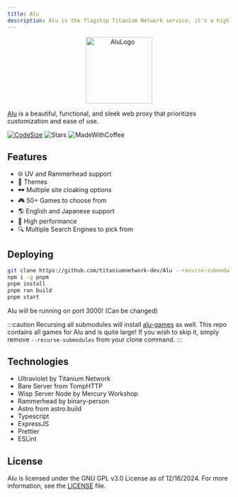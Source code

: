 ```yaml
---
title: Alu
description: Alu is the flagship Titanium Network service, it's a highly functional, customizable, and fast Web Proxy, supporting Wisp, and Bare
---
```


<p align="center">
  <a href="https://github.com/titaniumnetwork-dev/Alu">
    <img src="https://github.com/titaniumnetwork-dev/Alu/assets/99224452/d740378b-3fba-4470-8f06-3eefdae8a313" alt="AluLogo" width="150"/>
  </a>
</p>

[Alu](https://aluu.xyz) is a beautiful, functional, and sleek web proxy that prioritizes customization and ease of use.

[![CodeSize](https://shields.io/github/languages/code-size/titaniumnetwork-dev/Alu?style=flat-square&logo=github)](https://github.com/titaniumnetwork-dev/Alu)
![Stars](https://shields.io/github/stars/titaniumnetwork-dev/Alu?style=flat-square&logo=github)
![MadeWithCoffee](https://img.shields.io/badge/made%20with-coffee-452515?style=flat-square&logo=coffeescript)

## Features

- 🌐 UV and Rammerhead support
- 🎨 Themes
- 🕶 Multiple site cloaking options
- 🎮 50+ Games to choose from
- 🌎 English and Japanese support
- 🚀 High performance
- 🔍 Multiple Search Engines to pick from

## Deploying
```bash 
git clone https://github.com/titaniumnetwork-dev/Alu --recurse-submodules
npm i -g pnpm
pnpm install
pnpm run build
pnpm start
```
Alu will be running on port 3000! (Can be changed)

:::caution
Recursing all submodules will install [alu-games](https://github.com/wearrrrr/alu-games) as well. This repo contains all games for Alu and is quite large! If you wish to skip it, simply remove `--recurse-submodules` from your clone command.
:::

## Technologies

- Ultraviolet by Titanium Network
- Bare Server from TompHTTP
- Wisp Server Node by Mercury Workshop
- Rammerhead by binary-person
- Astro from astro.build
- Typescript
- ExpressJS
- Prettier
- ESLint

## License

Alu is licensed under the GNU GPL v3.0 License as of 12/16/2024. For more information, see the [LICENSE](https://github.com/titaniumnetwork-dev/Alu/blob/main/LICENSE) file.